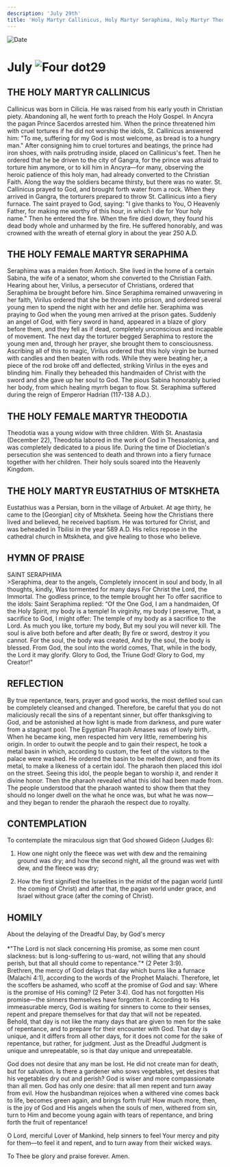```yaml
---
description: 'July 29th'
title: 'Holy Martyr Callinicus, Holy Martyr Seraphima, Holy Martyr Theodotia, Holy Martyr Eustathius'
---
```


<CustomPaginator />
<RunningHead />

<Image src="/title-imprint.png" height={68} width={50} alt="Date" className="title-imprint"/>

# <div id="date">July <Image className="four-dot" src="/four-dot.png" height={15} width={15} alt="Four dot" />29</div>

## THE HOLY MARTYR CALLINICUS

Callinicus was born in Cilicia. He was raised from his early youth in Christian piety. Abandoning all, he went forth to preach the Holy Gospel. In Ancyra the pagan Prince Sacerdos arrested him. When the prince threatened him with cruel tortures if he did not worship the idols, St. Callinicus answered him: "To me, suffering for my God is most welcome, as bread is to a hungry man." After consigning him to cruel tortures and beatings, the prince had iron shoes, with nails protruding inside, placed on Callinicus's feet. Then he ordered that he be driven to the city of Gangra, for the prince was afraid to torture him anymore, or to kill him in Ancyra—for many, observing the heroic patience of this holy man, had already converted to the Christian Faith. Along the way the soldiers became thirsty, but there was no water. St. Callinicus prayed to God, and brought forth water from a rock. When they arrived in Gangra, the torturers prepared to throw St. Callinicus into a fiery furnace. The saint prayed to God, saying: "I give thanks to You, O Heavenly Father, for making me worthy of this hour, in which I die for Your holy name." Then he entered the fire. When the fire died down, they found his dead body whole and unharmed by the fire. He suffered honorably, and was crowned with the wreath of eternal glory in about the year 250 A.D.

## THE HOLY FEMALE MARTYR SERAPHIMA

Seraphima was a maiden from Antioch. She lived in the home of a certain Sabina, the wife of a senator, whom she converted to the Christian Faith. Hearing about her, Virilus, a persecutor of Christians, ordered that Seraphima be brought before him. Since Seraphima remained unwavering in her faith, Virilus ordered that she be thrown into prison, and ordered several young men to spend the night with her and defile her. Seraphima was praying to God when the young men arrived at the prison gates. Suddenly an angel of God, with fiery sword in hand, appeared in a blaze of glory before them, and they fell as if dead, completely unconscious and incapable of movement. The next day the torturer begged Seraphima to restore the young men and, through her prayer, she brought them to consciousness. Ascribing all of this to magic, Virilus ordered that this holy virgin be burned with candles and then beaten with rods. While they were beating her, a piece of the rod broke off and deflected, striking Virilus in the eyes and blinding him. Finally they beheaded this handmaiden of Christ with the sword and she gave up her soul to God. The pious Sabina honorably buried her body, from which healing myrrh began to flow. St. Seraphima suffered during the reign of Emperor Hadrian (117-138 A.D.).

## THE HOLY FEMALE MARTYR THEODOTIA

Theodotia was a young widow with three children. With St. Anastasia (December 22), Theodotia labored in the work of God in Thessalonica, and was completely dedicated to a pious life. During the time of Diocletian's persecution she was sentenced to death and thrown into a fiery furnace together with her children. Their holy souls soared into the Heavenly Kingdom.

## THE HOLY MARTYR EUSTATHIUS OF MTSKHETA

Eustathius was a Persian, born in the village of Arbuket. At age thirty, he came to the [Georgian] city of Mtskheta. Seeing how the Christians there lived and believed, he received baptism. He was tortured for Christ, and was beheaded in Tbilisi in the year 589 A.D. His relics repose in the cathedral church in Mtskheta, and give healing to those who believe.


## HYMN OF PRAISE
<div style={{textAlign:'center', color:'crimson', fontWeight:'bold'}}>
SAINT SERAPHIMA
</div>
>Seraphima, dear to the angels,  
Completely innocent in soul and body,  
In all thoughts, kindly,  
Was tormented for many days  
For Christ the Lord, the Immortal.  
The godless prince, to the temple brought her  
To offer sacrifice to the idols:  
Saint Seraphima replied:  
“Of the One God, I am a handmaiden,  
Of the Holy Spirit, my body is a temple!  
In virginity, my body I preserve,  
That, a sacrifice to God, I might offer:  
The temple of my body as a sacrifice to the Lord.  
As much you like, torture my body,  
But my soul you will never kill.  
The soul is alive both before and after death;  
By fire or sword, destroy it you cannot.  
For the soul, the body was created,  
And by the soul, the body is blessed.  
From God, the soul into the world comes,  
That, while in the body, the Lord it may glorify.  
Glory to God, the Triune God!  
Glory to God, my Creator!"  


## REFLECTION

By true repentance, tears, prayer and good works, the most defiled soul can be completely cleansed and changed. Therefore, be careful that you do not maliciously recall the sins of a repentant sinner, but offer thanksgiving to God, and be astonished at how light is made from darkness, and pure water from a stagnant pool. The Egyptian Pharaoh Amases was of lowly birth,. When he became king, men respected him very little, remembering his origin. In order to outwit the people and to gain their respect, he took a metal basin in which, according to custom, the feet of the visitors to the palace were washed. He ordered the basin to be melted down, and from its metal, to make a likeness of a certain idol. The pharaoh then placed this idol on the street. Seeing this idol, the people began to worship it, and render it divine honor. Then the pharaoh revealed what this idol had been made from. The people understood that the pharaoh wanted to show them that they should no longer dwell on the what he once was, but what he was now—and they began to render the pharaoh the respect due to royalty.


## CONTEMPLATION

To contemplate the miraculous sign that God showed Gideon (Judges 6):

1. How one night only the fleece was wet with dew and the remaining ground was dry; and how the second night, all the ground was wet with dew, and the fleece was dry;

2. How the first signified the Israelites in the midst of the pagan world (until the coming of Christ) and after that, the pagan world under grace, and Israel without grace (after the coming of Christ).


## HOMILY
<div style={{textAlign:'center', color:'crimson', fontWeight:'bold'}}>
About the delaying of the Dreadful Day, by God's mercy
</div>
<br />
<div style={{textAlign:'right'}}>
*"The Lord is not slack concerning His promise, as some men count slackness: but is long-suffering to us-ward, not willing that any should perish, but that all should come to repentance."* (2 Peter 3:9).
</div>
Brethren, the mercy of God delays that day which burns like a furnace (Malachi 4:1), according to the words of the Prophet Malachi. Therefore, let the scoffers be ashamed, who scoff at the promise of God and say: Where is the promise of His coming? (2 Peter 3:4). God has not forgotten His promise—the sinners themselves have forgotten it. According to His immeasurable mercy, God is waiting for sinners to come to their senses, repent and prepare themselves for that day that will not be repeated. Behold, that day is not like the many days that are given to men for the sake of repentance, and to prepare for their encounter with God. That day is unique, and it differs from all other days, for it does not come for the sake of repentance, but rather, for judgment. Just as the Dreadful Judgment is unique and unrepeatable, so is that day unique and unrepeatable.

God does not desire that any man be lost. He did not create man for death, but for salvation. Is there a gardener who sows vegetables, yet desires that his vegetables dry out and perish? God is wiser and more compassionate than all men. God has only one desire: that all men repent and turn away from evil. How the husbandman rejoices when a withered vine comes back to life, becomes green again, and brings forth fruit! How much more, then, is the joy of God and His angels when the souls of men, withered from sin, turn to Him and become young again with tears of repentance, and bring forth the fruit of repentance!

O Lord, merciful Lover of Mankind, help sinners to feel Your mercy and pity for them—to feel it and repent, and to turn away from their wicked ways.

To Thee be glory and praise forever. Amen.